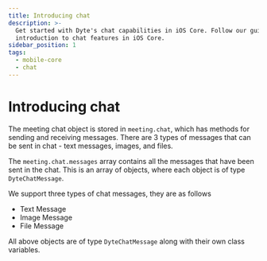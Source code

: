 ```yaml
---
title: Introducing chat
description: >-
  Get started with Dyte's chat capabilities in iOS Core. Follow our guide for an
  introduction to chat features in iOS Core.
sidebar_position: 1
tags:
  - mobile-core
  - chat
---
```


# Introducing chat

The meeting chat object is stored in `meeting.chat`, which has methods for
sending and receiving messages. There are 3 types of messages that can be sent
in chat - text messages, images, and files.

The `meeting.chat.messages` array contains all the messages that have been sent
in the chat. This is an array of objects, where each object is of type
`DyteChatMessage`.

We support three types of chat messages, they are as follows

- Text Message
- Image Message
- File Message

All above objects are of type `DyteChatMessage` along with their own class
variables.

<head>
  <title>iOS Core Introducing chat</title>
  <meta
    name="description"
    content="Get started with Dyte's chat capabilities in iOS Core. Follow our guide for an introduction to chat features in iOS Core."
  />
</head>
